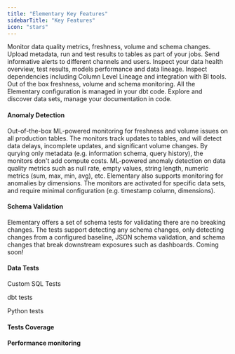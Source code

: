 ```yaml
---
title: "Elementary Key Features"
sidebarTitle: "Key Features"
icon: "stars"
---
```


<CardGroup cols={1}>
  <Card
    title="Data anomaly detection"
    icon="monitor-waveform"
    iconType="solid"
    href="cloud/features/data-tests"
  >
    Monitor data quality metrics, freshness, volume and schema changes.
  </Card>
  <Card
    title="dbt artifacts and run results"
    icon="table-tree"
    iconType="regular"
    href="/data-tests/dbt/dbt-artifacts"
  >
    Upload metadata, run and test results to tables as part of your jobs.
  </Card>
  <Card
    title="Alerts"
    icon="bell-exclamation"
    iconType="regular"
    href="cloud/features/elementary-alerts"
  >
    Send informative alerts to different channels and users.
  </Card>
  <Card
    title="Data observability dashboard"
    icon="browsers"
    iconType="solid"
    href="cloud/features/collaboration-and-communication/data-observability-dashboard"
  >
    Inspect your data health overview, test results, models performance and data
    lineage.
  </Card>
  <Card
    title="End-to-end data lineage"
    icon="arrow-progress"
    iconType="solid"
    href="cloud/features/data-lineage/lineage"
  >
    Inspect dependencies including Column Level Lineage and integration with BI
    tools.
  </Card>
  <Card
    title="Automated monitors"
    href="cloud/features/anomaly-detection/automated-monitors"
    icon="wand-magic-sparkles"
    iconType="solid"
  >
    Out of the box freshness, volume and schema monitoring.
  </Card>
  <Card
    title="Configuration as code"
    href="cloud/features/config-as-code"
    icon="code"
    iconType="solid"
  >
    All the Elementary configuration is managed in your dbt code.
  </Card>
  <Card
    title="Data Catalog"
    icon="folder-tree"
    iconType="solid"
    href="cloud/features/collaboration-and-communication/catalog"
  >
    Explore and discover data sets, manage your documentation in code.
  </Card>
</CardGroup>



#### Anomaly Detection

<Card title="Automated Volume & Freshness Monitors">
  Out-of-the-box ML-powered monitoring for freshness and volume issues on all production tables.
  The monitors track updates to tables, and will detect data delays, incomplete updates, and significant volume changes.   
  By qurying only metadata (e.g. information schema, query history), the monitors don't add compute costs.
</Card>

<Card title="Opt-in Anomaly Detection Monitors">
  ML-powered anomaly detection on data quality metrics such as null rate, empty values, string length, numeric metrics (sum, max, min, avg), etc.
  Elementary also supports monitoring for anomalies by dimensions.
  The monitors are activated for specific data sets, and require minimal configuration (e.g. timestamp column, dimensions). 
</Card>

#### Schema Validation

<Card title="Schema Tests">
  Elementary offers a set of schema tests for validating there are no breaking changes. 
  The tests support detecting any schema changes, only detecting changes from a configured baseline, JSON schema validation, 
  and schema changes that break downstream exposures such as dashboards.
</Card>

<Card title="Automated Schema Monitors">
  Coming soon!
</Card>

#### Data Tests

Custom SQL Tests

dbt tests

Python tests

#### Tests Coverage

#### Performance monitoring

